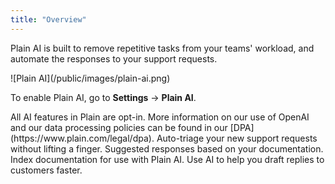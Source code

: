 ```yaml
---
title: "Overview"
---
```


Plain AI is built to remove repetitive tasks from your teams' workload, and automate the responses to your support requests.

<Frame>
  ![Plain AI](/public/images/plain-ai.png)
</Frame>

To enable Plain AI, go to **Settings** → **Plain AI**.

<Info>
  All AI features in Plain are opt-in. More information on our use of OpenAI and our data processing policies can be found in our [DPA](https://www.plain.com/legal/dpa).
</Info>

<CardGroup cols={3}>
  <Card title="Workflow" icon="shuffle" href="/plain-ai/workflow">
    Auto-triage your new support requests without lifting a finger.
  </Card>
  <Card title="Suggested Responses" icon="comment-arrow-up" href="/plain-ai/suggested-responses">
    Suggested responses based on your documentation.
  </Card>
  <Card title="Knowledge Sources" icon="brain" href="/plain-ai/knowledge-sources">
    Index documentation for use with Plain AI.
  </Card>
  <Card title="AI Slash Commands" icon="sparkles" href="https://www.plain.com/docs/plain-ai/ai-slash-commands">
    Use AI to help you draft replies to customers faster.
  </Card>
</CardGroup>